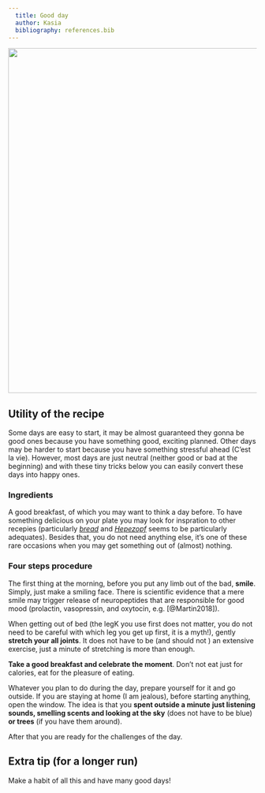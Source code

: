 ```yaml
---
  title: Good day
  author: Kasia
  bibliography: references.bib
---
```


![](images/good_day.jpeg){width="700"}

::: callout-note
## Utility of the recipe

Some days are easy to start, it may be almost guaranteed they gonna be good ones because you have something good, exciting planned. Other days may be harder to start because you have something stressful ahead (C'est la vie). However, most days are just neutral (neither good or bad at the beginning) and with these tiny tricks below you can easily convert these days into happy ones.
:::

### Ingredients

A good breakfast, of which you may want to think a day before. To have something delicious on your plate you may look for inspration to other recepies (particularly [*bread*](https://n2g-recipes-2024.claude-apps.com/recipes/Homemade-bread.html) and [*Hepezopf*](https://n2g-recipes-2024.claude-apps.com/recipes/Hefezopf.html) seems to be particularly adequates). Besides that, you do not need anything else, it's one of these rare occasions when you may get something out of (almost) nothing.

### Four steps procedure

The first thing at the morning, before you put any limb out of the bad, **smile**. Simply, just make a smiling face. There is scientific evidence that a mere smile may trigger release of neuropeptides that are responsible for good mood (prolactin, vasopressin, and oxytocin, e.g. [@Martin2018]).

When getting out of bed (the legK you use first does not matter, you do not need to be careful with which leg you get up first, it is a myth!), gently **stretch your all joints**. It does not have to be (and should not ) an extensive exercise, just a minute of stretching is more than enough.

**Take a good breakfast and celebrate the moment**. Don't not eat just for calories, eat for the pleasure of eating.

Whatever you plan to do during the day, prepare yourself for it and go outside. If you are staying at home (I am jealous), before starting anything, open the window. The idea is that you **spent outside a minute** **just listening sounds, smelling scents and looking at the sky** (does not have to be blue) **or trees** (if you have them around).

After that you are ready for the challenges of the day.

::: {.callout-tip appearance="simple"}
## Extra tip (for a longer run)

Make a habit of all this and have many good days!
:::
